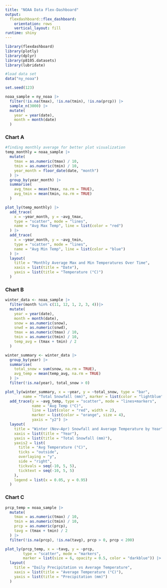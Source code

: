 ```yaml
---
title: "NOAA Data Flex-Dashboard"
output: 
  flexdashboard::flex_dashboard:
    orientation: rows
    vertical_layout: fill
runtime: shiny
---
```


```r
library(flexdashboard)
library(plotly)
library(dplyr)
library(p8105.datasets)
library(lubridate)

#load data set
data("ny_noaa")

set.seed(123)

noaa_sample = ny_noaa |>
  filter(!is.na(tmax), !is.na(tmin), !is.na(prcp)) |> 
  sample_n(3000) |>                                    
  mutate(
    year = year(date),
    month = month(date)  
  )
```

### Chart A

```r
#finding monthly average for better plot visualization
temp_monthly = noaa_sample |>
  mutate(
    tmax = as.numeric(tmax) / 10,
    tmin = as.numeric(tmin) / 10,
    year_month = floor_date(date, "month")
  ) |>
  group_by(year_month) |>
  summarise(
    avg_tmax = mean(tmax, na.rm = TRUE),
    avg_tmin = mean(tmin, na.rm = TRUE)
  )

plot_ly(temp_monthly) |>
  add_trace(
    x = ~year_month, y = ~avg_tmax,
    type = "scatter", mode = "lines",
    name = "Avg Max Temp", line = list(color = "red")
  ) |>
  add_trace(
    x = ~year_month, y = ~avg_tmin,
    type = "scatter", mode = "lines",
    name = "Avg Min Temp", line = list(color = "blue")
  ) |>
  layout(
    title = "Monthly Average Max and Min Temperatures Over Time",
    xaxis = list(title = "Date"),
    yaxis = list(title = "Temperature (°C)")
  )
```

### Chart B

```r
winter_data <- noaa_sample |>
  filter(month %in% c(11, 12, 1, 2, 3, 4))|>
  mutate(
    year = year(date),
    month = month(date),
    snow = as.numeric(snow),
    snwd = as.numeric(snwd),
    tmax = as.numeric(tmax) / 10,
    tmin = as.numeric(tmin) / 10,
    temp_avg = (tmax + tmin) / 2
  ) 

winter_summary <- winter_data |>
  group_by(year) |>
  summarise(
    total_snow = sum(snow, na.rm = TRUE),     
    avg_temp = mean(temp_avg, na.rm = TRUE)   
  ) |>
  filter(!is.na(year), total_snow > 0)

plot_ly(winter_summary, x = ~year, y = ~total_snow, type = "bar",
        name = "Total Snowfall (mm)", marker = list(color = "lightblue")) |>
  add_trace(y = ~avg_temp, type = "scatter", mode = "lines+markers",
            name = "Avg Temp (°C)",
            line = list(color = "red", width = 2),
            marker = list(color = "orange", size = 4),
            yaxis = "y2") |>
  layout(
    title = "Winter (Nov–Apr) Snowfall and Average Temperature by Year",
    xaxis = list(title = "Year"),
    yaxis = list(title = "Total Snowfall (mm)"),
    yaxis2 = list(
      title = "Avg Temperature (°C)",
      ticks = "outside",
      overlaying = "y",
      side = "right",
      tickvals = seq(-10, 5, 5),
      ticktext = seq(-10, 5, 5)
    ),
    legend = list(x = 0.05, y = 0.95)
  )
```

### Chart C

```r
prcp_temp = noaa_sample |>
  mutate(
    tmax = as.numeric(tmax) / 10,
    tmin = as.numeric(tmin) / 10,
    prcp = as.numeric(prcp),
    tavg = (tmax + tmin) / 2
  ) |>
  filter(!is.na(prcp), !is.na(tavg), prcp > 0, prcp < 200)

plot_ly(prcp_temp, x = ~tavg, y = ~prcp,
        type = "scatter", mode = "markers",
        marker = list(size = 6, opacity = 0.5, color = "darkblue")) |>
  layout(
    title = "Daily Precipitation vs Average Temperature",
    xaxis = list(title = "Average Temperature (°C)"),
    yaxis = list(title = "Precipitation (mm)")
  )
```
